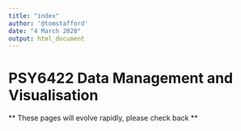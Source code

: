 ```yaml
---
title: "index"
author: '@tomstafford'
date: "4 March 2020"
output: html_document
---
```


# PSY6422 Data Management and Visualisation

** These pages will evolve rapidly, please check back **
